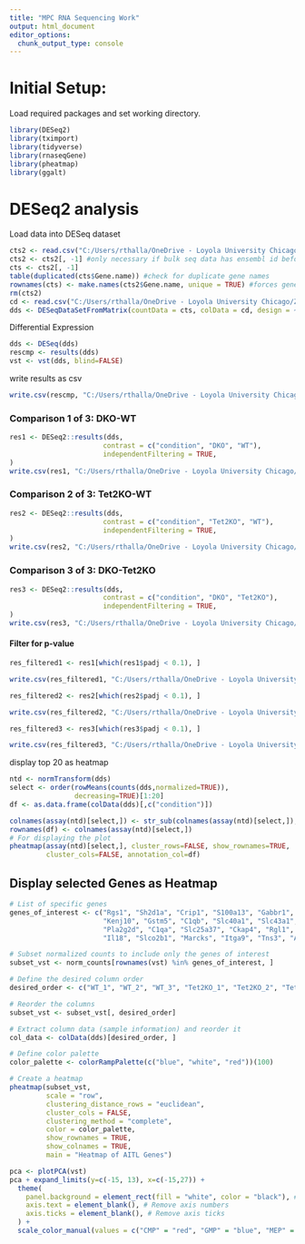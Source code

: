 ```yaml
---
title: "MPC RNA Sequencing Work"
output: html_document
editor_options: 
  chunk_output_type: console
---
```


# Initial Setup:

Load required packages and set working directory.

```r
library(DESeq2)
library(tximport)
library(tidyverse)
library(rnaseqGene)
library(pheatmap)
library(ggalt)
```

# DESeq2 analysis
Load data into DESeq dataset

```r
cts2 <- read.csv("C:/Users/rthalla/OneDrive - Loyola University Chicago/Zhang Lab/Ryan MPC/MPC BUlk RNA Seq/MPC_Counts_Corrected.csv") #file path to Counts csv document
cts2 <- cts2[, -1] #only necessary if bulk seq data has ensembl id before gene names
cts <- cts2[, -1]
table(duplicated(cts$Gene.name)) #check for duplicate gene names
rownames(cts) <- make.names(cts2$Gene.name, unique = TRUE) #forces gene names to become unique
rm(cts2)
cd <- read.csv("C:/Users/rthalla/OneDrive - Loyola University Chicago/Zhang Lab/Ryan MPC/MPC Bulk RNA Seq/coldata.csv") #make coldata file with sample names in one column and then condition in second column
dds <- DESeqDataSetFromMatrix(countData = cts, colData = cd, design = ~ condition)
```

Differential Expression

```r
dds <- DESeq(dds)
rescmp <- results(dds) 
vst <- vst(dds, blind=FALSE)
```

write results as csv

```r
write.csv(rescmp, "C:/Users/rthalla/OneDrive - Loyola University Chicago/Zhang Lab/Ryan MPC/MPC BUlk RNA Seq/completeresults.csv")
```

### Comparison 1 of 3: DKO-WT

```r
res1 <- DESeq2::results(dds, 
                       contrast = c("condition", "DKO", "WT"),
                       independentFiltering = TRUE,
)
write.csv(res1, "C:/Users/rthalla/OneDrive - Loyola University Chicago/Zhang Lab/Ryan MPC/MPC BUlk RNA Seq/dko_wt.csv")
```

### Comparison 2 of 3: Tet2KO-WT

```r
res2 <- DESeq2::results(dds, 
                       contrast = c("condition", "Tet2KO", "WT"),
                       independentFiltering = TRUE,
)
write.csv(res2, "C:/Users/rthalla/OneDrive - Loyola University Chicago/Zhang Lab/Ryan MPC/MPC BUlk RNA Seq/tet2_wt.csv")
```

### Comparison 3 of 3: DKO-Tet2KO

```r
res3 <- DESeq2::results(dds, 
                       contrast = c("condition", "DKO", "Tet2KO"),
                       independentFiltering = TRUE,
)
write.csv(res3, "C:/Users/rthalla/OneDrive - Loyola University Chicago/Zhang Lab/Ryan MPC/MPC BUlk RNA Seq/dko_tet2ko.csv")
```

#### Filter for p-value

```r
res_filtered1 <- res1[which(res1$padj < 0.1), ]

write.csv(res_filtered1, "C:/Users/rthalla/OneDrive - Loyola University Chicago/Zhang Lab/Ryan MPC/MPC BUlk RNA Seq/dko_wt_filter.csv")

res_filtered2 <- res2[which(res2$padj < 0.1), ]

write.csv(res_filtered2, "C:/Users/rthalla/OneDrive - Loyola University Chicago/Zhang Lab/Ryan MPC/MPC BUlk RNA Seq/tet2_wt_filter.csv")

res_filtered3 <- res3[which(res3$padj < 0.1), ]

write.csv(res_filtered3, "C:/Users/rthalla/OneDrive - Loyola University Chicago/Zhang Lab/Ryan MPC/MPC BUlk RNA Seq/dko_tet2ko_filter.csv")
```

display top 20 as heatmap

```r
ntd <- normTransform(dds)
select <- order(rowMeans(counts(dds,normalized=TRUE)),
                decreasing=TRUE)[1:20]
df <- as.data.frame(colData(dds)[,c("condition")])

colnames(assay(ntd)[select,]) <- str_sub(colnames(assay(ntd)[select,]), 1, -3)
rownames(df) <- colnames(assay(ntd)[select,])
# For displaying the plot
pheatmap(assay(ntd)[select,], cluster_rows=FALSE, show_rownames=TRUE,
         cluster_cols=FALSE, annotation_col=df)
```

## Display selected Genes as Heatmap

```r
# List of specific genes
genes_of_interest <- c("Rgs1", "Sh2d1a", "Crip1", "S100a13", "Gabbr1", "Dtnb", "Rsad2", "Cxcl9", 
                       "Kenj10", "Gstm5", "C1qb", "Slc40a1", "Slc43a1", "C1qc", "Veam1", "Marchf1", 
                       "Pla2g2d", "C1qa", "Slc25a37", "Ckap4", "Rgl1", "Mafb", "Pou2af1", "Ighm", 
                       "Il18", "Slco2b1", "Marcks", "Itga9", "Tns3", "Abcc3", "Wdfy3", "Arhgap23", "Bcl6", "Cxcr5")

# Subset normalized counts to include only the genes of interest
subset_vst <- norm_counts[rownames(vst) %in% genes_of_interest, ]

# Define the desired column order
desired_order <- c("WT_1", "WT_2", "WT_3", "Tet2KO_1", "Tet2KO_2", "Tet2KO_3", "DKO_1", "DKO_2", "DKO_3")

# Reorder the columns
subset_vst <- subset_vst[, desired_order]

# Extract column data (sample information) and reorder it
col_data <- colData(dds)[desired_order, ]

# Define color palette
color_palette <- colorRampPalette(c("blue", "white", "red"))(100)

# Create a heatmap
pheatmap(subset_vst, 
         scale = "row", 
         clustering_distance_rows = "euclidean", 
         cluster_cols = FALSE, 
         clustering_method = "complete", 
         color = color_palette,
         show_rownames = TRUE, 
         show_colnames = TRUE,
         main = "Heatmap of AITL Genes")
```

```r
pca <- plotPCA(vst)
pca + expand_limits(y=c(-15, 13), x=c(-15,27)) + 
  theme(
    panel.background = element_rect(fill = "white", color = "black"), # White background
    axis.text = element_blank(), # Remove axis numbers
    axis.ticks = element_blank(), # Remove axis ticks
  ) + 
  scale_color_manual(values = c("CMP" = "red", "GMP" = "blue", "MEP" = "black", "PG" = "green", "PM" = "purple"))
```

